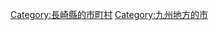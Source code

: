 {{Commonscat|Saikai, Nagasaki}}
{{Catmore}}

{{DEFAULTSORT:Saikai-shi}}
[[Category:長崎縣的市町村|Category:長崎縣的市町村]]
[[Category:九州地方的市|Category:九州地方的市]]